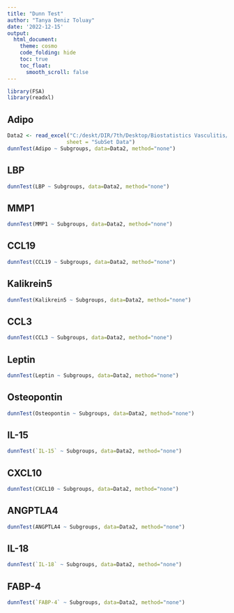 ---
title: "Dunn Test"
author: "Tanya Deniz Toluay"
date: '2022-12-15'
output:
  html_document:
    theme: cosmo
    code_folding: hide
    toc: true
    toc_float:
      smooth_scroll: false
---

```{r setup, include=FALSE}
library(FSA)
library(readxl)
```

## Adipo

```{r echo=FALSE, warning=FALSE, error=FALSE, message=FALSE}
Data2 <- read_excel("C:/deskt/DIR/7th/Desktop/Biostatistics Vasculitis/Data.xlsx", 
                   sheet = "SubSet Data")
dunnTest(Adipo ~ Subgroups, data=Data2, method="none")
```

## LBP

```{r echo=FALSE, warning=FALSE, error=FALSE, message=FALSE}
dunnTest(LBP ~ Subgroups, data=Data2, method="none")
```

## MMP1

```{r echo=FALSE, warning=FALSE, error=FALSE, message=FALSE}
dunnTest(MMP1 ~ Subgroups, data=Data2, method="none")
```

## CCL19

```{r echo=FALSE, warning=FALSE, error=FALSE, message=FALSE}
dunnTest(CCL19 ~ Subgroups, data=Data2, method="none")
```

## Kalikrein5
```{r echo=FALSE, warning=FALSE, error=FALSE, message=FALSE}
dunnTest(Kalikrein5 ~ Subgroups, data=Data2, method="none")
```

## CCL3
```{r echo=FALSE, warning=FALSE, error=FALSE, message=FALSE}
dunnTest(CCL3 ~ Subgroups, data=Data2, method="none")
```

## Leptin
```{r echo=FALSE, warning=FALSE, error=FALSE, message=FALSE}
dunnTest(Leptin ~ Subgroups, data=Data2, method="none")
```

## Osteopontin
```{r echo=FALSE, warning=FALSE, error=FALSE, message=FALSE}
dunnTest(Osteopontin ~ Subgroups, data=Data2, method="none")
```

## IL-15
```{r echo=FALSE, warning=FALSE, error=FALSE, message=FALSE}
dunnTest(`IL-15` ~ Subgroups, data=Data2, method="none")
```

## CXCL10
```{r echo=FALSE, warning=FALSE, error=FALSE, message=FALSE}
dunnTest(CXCL10 ~ Subgroups, data=Data2, method="none")
```

## ANGPTLA4
```{r echo=FALSE, warning=FALSE, error=FALSE, message=FALSE}
dunnTest(ANGPTLA4 ~ Subgroups, data=Data2, method="none")
```

## IL-18
```{r echo=FALSE, warning=FALSE, error=FALSE, message=FALSE}
dunnTest(`IL-18` ~ Subgroups, data=Data2, method="none")
```

## FABP-4
```{r echo=FALSE, warning=FALSE, error=FALSE, message=FALSE}
dunnTest(`FABP-4` ~ Subgroups, data=Data2, method="none")
```
